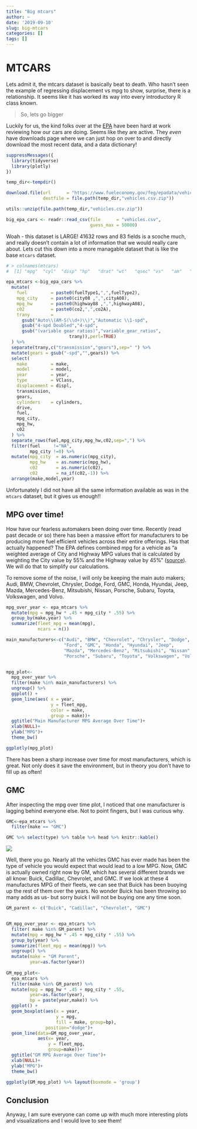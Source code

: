 ```yaml
---
title: "Big mtcars"
author: ~
date: '2019-09-10'
slug: big-mtcars
categories: []
tags: []
---
```


# MTCARS

Lets admit it, the mtcars dataset is basically beat to death. Who hasn't seen the example of regressing displacement vs mpg to show, surprise, there is a relationship. It seems like it has worked its way into every introductory R class known.

> So, lets go bigger

Luckily for us, the kind folks over at the [EPA](fueleconomy.gov) have been hard at work reviewing how our cars are doing. Seems like they are active. They _even_ have downloads page where we can just hop on over to and directly download the most recent data, and a data dictionary!

```r

suppressMessages({
  library(tidyverse)
  library(plotly)
})

temp_dir<-tempdir()

download.file(url      = "https://www.fueleconomy.gov/feg/epadata/vehicles.csv.zip",
              destfile = file.path(temp_dir,"vehicles.csv.zip"))

utils::unzip(file.path(temp_dir,"vehicles.csv.zip"))

big_epa_cars <- readr::read_csv(file      = "vehicles.csv",
                                guess_max = 50000)

```

Woah - this dataset is LARGE! 41632 rows and 83 fields is a scoche much, and really doesn't contain a lot of information that we would really care about. Lets cut this down into a more managable dataset that is like the base `mtcars` dataset.

```r

# > colnames(mtcars)
#  [1] "mpg"  "cyl"  "disp" "hp"   "drat" "wt"   "qsec" "vs"   "am"   "gear" "carb"

epa_mtcars <-big_epa_cars %>% 
  mutate(
    fuel         = paste0(fuelType1,",",fuelType2),
    mpg_city     = paste0(city08 ,",",cityA08),
    mpg_hw       = paste0(highway08 ,",",highwayA08),
    c02          = paste0(co2,",",co2A),
    trany        = 
      gsub("Auto\\(AM-S(\\d+)\\)","Automatic \\1-spd",
      gsub("4-spd Doubled","4-spd",
      gsub("(variable gear ratios)","variable_gear_ratios",
                        trany)),perl=TRUE)
  ) %>% 
  separate(trany,c("transmission","gears"),sep=" ") %>% 
  mutate(gears = gsub("-spd","",gears)) %>% 
  select(
    make         = make,
    model        = model,
    year         = year,
    type         = VClass,
    displacement = displ,
    transmission,
    gears,
    cylinders    = cylinders,
    drive,
    fuel,
    mpg_city,
    mpg_hw,
    c02
  ) %>% 
  separate_rows(fuel,mpg_city,mpg_hw,c02,sep=",") %>% 
  filter(fuel     !="NA",
         mpg_city !=0) %>% 
  mutate(mpg_city  = as.numeric(mpg_city),
         mpg_hw    = as.numeric(mpg_hw),
         c02       = as.numeric(c02),
         c02       = na_if(c02,-1)) %>% 
  arrange(make,model,year)

```


Unfortunately I did not have all the same information available as was in the `mtcars` dataset, but it gives us enough!!


## MPG over time!

How have our fearless automakers been doing over time. Recently (read past decade or so) there has been a massive effort for manufacturers to be producing more fuel efficient vehicles across their entire offerings. Has that actually happened? The EPA defines combined mpg for a vehicle as "a weighted average of City and Highway MPG values that is calculated by weighting the City value by 55% and the Highway value by 45%" ([source](https://www.fueleconomy.gov/feg/label/learn-more-gasoline-label.shtml)). We will do that to simplify our calculations.

To remove some of the noise, I will only be keeping the main auto makers; Audi, BMW, Chevrolet, Chrysler, Dodge, Ford, GMC, Honda, Hyundai, Jeep, Mazda, Mercedes-Benz, Mitsubishi, Nissan, Porsche, Subaru, Toyota, Volkswagen, and Volvo.

```r

mpg_over_year <- epa_mtcars %>% 
  mutate(mpg = mpg_hw * .45 + mpg_city * .55) %>% 
  group_by(make,year) %>% 
  summarize(fleet_mpg = mean(mpg),
            ncars = n())

main_manufacturers<-c("Audi", "BMW", "Chevrolet", "Chrysler", "Dodge", 
                      "Ford", "GMC", "Honda", "Hyundai", "Jeep", 
                      "Mazda", "Mercedes-Benz", "Mitsubishi", "Nissan",
                      "Porsche", "Subaru", "Toyota", "Volkswagen", "Volvo")


mpg_plot<-
  mpg_over_year %>% 
  filter(make %in% main_manufacturers) %>% 
  ungroup() %>% 
  ggplot() +
  geom_line(aes( x = year,
                 y = fleet_mpg,
                 color = make,
                 group = make))+
  ggtitle("Main Manufacturer MPG Average Over Time")+
  xlab(NULL)+
  ylab("MPG")+
  theme_bw()

ggplotly(mpg_plot)

```

There has been a sharp increase over time for most manufacturers, which is great. Not only does it save the environment, but in theory you don't have to fill up as often!

## GMC

After inspecting the mpg over time plot, I noticed that one manufacturer is lagging behind everyone else. Not to point fingers, but I was curious why. 

```r

GMC<-epa_mtcars %>% 
  filter(make == "GMC")

GMC %>% select(type) %>% table %>% head %>% knitr::kable()

```

<img src="https://media.giphy.com/media/AlPmS5u7cM6PK/giphy.gif"/>

Well, there you go. Nearly all the vehicles GMC has ever made has been the type of vehicle you would expect that would lead to a low MPG. Now, GMC is actually owned right now by GM, which has several different brands we all know: Buick, Cadillac, Chevrolet, and GMC. If we look at these 4 manufactures MPG of their fleets, we can see that Buick has been buoying up the rest of them over the years. No wonder Buick has been throwing so many adds as us- but sorry buick I will not be buying one any time soon.

```r

GM_parent <- c("Buick", "Cadillac", "Chevrolet", "GMC")


GM_mpg_over_year <- epa_mtcars %>% 
  filter( make %in% GM_parent) %>% 
  mutate(mpg = mpg_hw * .45 + mpg_city * .55) %>% 
  group_by(year) %>% 
  summarize(fleet_mpg = mean(mpg)) %>% 
  ungroup() %>% 
  mutate(make = "GM Parent",
         year=as.factor(year))
  
GM_mpg_plot<-
  epa_mtcars %>% 
  filter(make %in% GM_parent) %>% 
  mutate(mpg = mpg_hw * .45 + mpg_city * .55,
         year=as.factor(year),
         bp = paste(year,make)) %>%
  ggplot() +
  geom_boxplot(aes(x = year,
                   y = mpg,
                   fill = make, group=bp),
               position="dodge")+
  geom_line(data=GM_mpg_over_year,
            aes(x= year,
                y = fleet_mpg,
                group=make))+
  ggtitle("GM MPG Average Over Time")+
  xlab(NULL)+
  ylab("MPG")+
  theme_bw()

ggplotly(GM_mpg_plot) %>% layout(boxmode = 'group')

```


## Conclusion

Anyway, I am sure everyone can come up with much more interesting plots and visualizations and I would love to see them!



